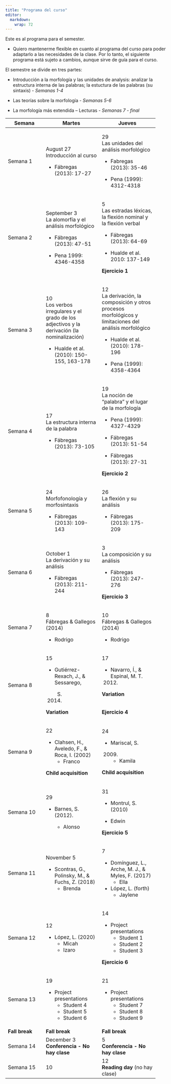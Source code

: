 ```yaml
---
title: "Programa del curso"
editor: 
  markdown: 
    wrap: 72
---
```


Este es al programa para el semester.

-   Quiero mantenerme flexible en cuanto al programa del curso para
    poder adaptarlo a las necesidades de la clase. Por lo tanto, el
    siguiente programa está sujeto a cambios, aunque sirve de guía para
    el curso.

El semestre se divide en tres partes:

-   Introducción a la morfología y las unidades de analysis: analizar la
    estructura interna de las palabras; la estuctura de las palabras (su
    sintaxis) - *Semanas 1-4*

-   Las teorías sobre la morfología - *Semanas 5-6*

-   La morfología más extendida – Lecturas - *Semanas 7 - final*

+----------------+------------------------+------------------------+
| **Semana**     | **Martes**             | **Jueves**             |
+================+========================+========================+
| Semana 1       | August 27\             | 29\                    |
|                | Introducción al curso  | Las unidades del       |
|                |                        | análisis morfológico   |
|                | -   Fábregas (2013):   |                        |
|                |     17-27              | -   Fabregas (2013):   |
|                |                        |     35-46              |
|                |                        |                        |
|                |                        | -   Pena (1999):       |
|                |                        |     4312-4318          |
+----------------+------------------------+------------------------+
| Semana 2       | September 3\           | 5\                     |
|                | La alomorfía y el      | Las estradas léxicas,  |
|                | análisis morfológico   | la flexión nominal y\  |
|                |                        | la flexión verbal      |
|                | -   Fábregas (2013):   |                        |
|                |     47-51              | -   Fábregas (2013):   |
|                |                        |     64-69              |
|                | -   Pena 1999:         |                        |
|                |     4346-4358          | -   Hualde et al.      |
|                |                        |     2010: 137-149      |
|                |                        |                        |
|                |                        | **Ejercicio 1**        |
+----------------+------------------------+------------------------+
| Semana 3       | 10\                    | 12\                    |
|                | Los verbos irregulares | La derivación, la      |
|                | y el grado de los      | composición y otros    |
|                | adjectivos y la        | procesos morfológicos  |
|                | derivación (la         | y limitaciones del     |
|                | nominalización)        | análisis morfológico   |
|                |                        |                        |
|                | -   Hualde et al.      | -   Hualde et al.      |
|                |     (2010): 150-155,   |     (2010): 178-196    |
|                |     163-178            |                        |
|                |                        | -   Pena (1999):       |
|                |                        |     4358-4364          |
+----------------+------------------------+------------------------+
| Semana 4       | 17\                    | 19\                    |
|                | La estructura interna  | La noción de "palabra" |
|                | de la palabra          | y el lugar de la       |
|                |                        | morfología             |
|                | -   Fábregas (2013):   |                        |
|                |     73-105             | -   Pena (1999):       |
|                |                        |     4327-4329          |
|                |                        |                        |
|                |                        | -   Fábregas (2013):   |
|                |                        |     51-54              |
|                |                        |                        |
|                |                        | -   Fábregas (2013):   |
|                |                        |     27-31              |
|                |                        |                        |
|                |                        | **Ejercicio 2**        |
+----------------+------------------------+------------------------+
| Semana 5       | 24\                    | 26\                    |
|                | Morfofonología y       | La flexión y su        |
|                | morfosintaxis          | análisis               |
|                |                        |                        |
|                | -   Fábregas (2013):   | -   Fábregas (2013):   |
|                |     109-143            |     175-209            |
+----------------+------------------------+------------------------+
| Semana 6       | October 1\             | 3\                     |
|                | La derivación y su     | La composición y su    |
|                | análisis               | análisis               |
|                |                        |                        |
|                | -   Fábregas (2013):   | -   Fábregas (2013):   |
|                |     211-244            |     247-276            |
|                |                        |                        |
|                |                        | **Ejercicio 3**        |
+----------------+------------------------+------------------------+
| Semana 7       | 8\                     | 10\                    |
|                | Fábregas & Gallegos    | Fábregas & Gallegos    |
|                | (2014)                 | (2014)                 |
|                |                        |                        |
|                | -   Rodrigo            | -   Rodrigo            |
+----------------+------------------------+------------------------+
| Semana 8       | 15                     | 17                     |
|                |                        |                        |
|                | -   Gutiérrez-Rexach,  | -   Navarro, Í., &     |
|                |     J., & Sessarego,   |     Espinal, M. T.     |
|                |                        |     (2012)             |
|                |     S.                 |                        |
|                |                        | **Variation**          |
|                |     <!-- -->           |                        |
|                |                        | \                      |
|                |     (2014)             | **Ejercicio 4**        |
|                |                        |                        |
|                | **Variation**          |                        |
+----------------+------------------------+------------------------+
| Semana 9       | 22                     | 24                     |
|                |                        |                        |
|                | -   Clahsen, H.,       | -   Mariscal, S.       |
|                |     Aveledo, F., &     |                        |
|                |     Roca, I. (2002)    |     (2009)             |
|                |     -   Franco         |                        |
|                |                        |     -   Kamila         |
|                | **Child acquisition**  |                        |
|                |                        | **Child acquisition**  |
+----------------+------------------------+------------------------+
| Semana 10      | 29                     | 31                     |
|                |                        |                        |
|                | -   Barnes, S. (2012). | -   Montrul, S. (2010) |
|                |                        |                        |
|                |     -   Alonso         | -   Edwin              |
|                |                        |                        |
|                |                        | **Ejercicio 5**        |
+----------------+------------------------+------------------------+
| Semana 11      | November 5             | 7                      |
|                |                        |                        |
|                | -   Scontras, G.,      | -   Domínguez, L.,     |
|                |     Polinsky, M., &    |     Arche, M. J., &    |
|                |     Fuchs, Z. (2018)   |     Myles, F. (2017)   |
|                |     -   Brenda         |     -   Ella           |
|                |                        | -   López, L. (forth)  |
|                |                        |     -   Jaylene        |
+----------------+------------------------+------------------------+
| Semana 12      | 12                     | 14                     |
|                |                        |                        |
|                | -   López, L. (2020)   | -   Project            |
|                |     -   Micah          |     presentations      |
|                |     -   Izaro          |     -   Student 1      |
|                |                        |     -   Student 2      |
|                |                        |     -   Student 3      |
|                |                        |                        |
|                |                        | **Ejercicio 6**        |
+----------------+------------------------+------------------------+
| Semana 13      | 19                     | 21                     |
|                |                        |                        |
|                | -   Project            | -   Project            |
|                |     presentations      |     presentations      |
|                |     -   Student 4      |     -   Student 7      |
|                |     -   Student 5      |     -   Student 8      |
|                |     -   Student 6      |     -   Student 9      |
+----------------+------------------------+------------------------+
| **Fall break** | **Fall break**         | **Fall break**         |
+----------------+------------------------+------------------------+
| Semana 14      | December 3\            | 5\                     |
|                | **Conferencia - No hay | **Conferencia - No hay |
|                | clase**                | clase**                |
+----------------+------------------------+------------------------+
| Semana 15      | 10\                    | 12\                    |
|                |                        | **Reading day** (no    |
|                |                        | hay clase)             |
+----------------+------------------------+------------------------+
